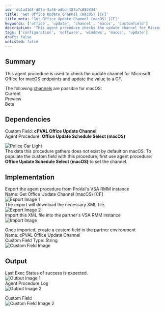 ```yaml
---
id: 'db1a41df-d87a-4a48-adbd-187b7c082834'
title: 'Get Office Update Channel (macOS) [CF]'
title_meta: 'Get Office Update Channel (macOS) [CF]'
keywords: ['office', 'update', 'channel', 'macos', 'customfield']
description: 'This agent procedure checks the update channel for Microsoft Office on macOS endpoints and updates the corresponding custom field. It outlines the necessary steps to implement the procedure, including dependencies, export/import instructions, and expected output for successful execution.'
tags: ['configuration', 'software', 'windows', 'macos', 'update']
draft: false
unlisted: false
---
```

## Summary

This agent procedure is used to check the update channel for Microsoft Office for macOS endpoints and update the value to a CF.

The following [channels](https://learn.microsoft.com/en-us/microsoft-365-apps/insider/deploy/preference) are possible for macOS:  
Current  
Preview  
Beta  

## Dependencies

Custom Field: **cPVAL Office Update Channel**  
Agent Procedure: **Office Update Schedule Select (macOS)**  

![Police Car Light](https://c.tenor.com/8vSJsVW-1pQAAAAj/police-car-light-joypixels.gif)  
The data this procedure gathers does not exist by default on macOS. To populate the custom field with this procedure, first use agent procedure: **Office Update Schedule Select (macOS)** to set the channel.

## Implementation

Export the agent procedure from ProVal's VSA RMM instance  
Name: Get Office Update Channel (macOS) [CF]  
![Export Image 1](../../../static/img/Get-Office-Update-Channel-(macOS)-CF/image_1.png)  
The export will download the necessary XML file.  
![Export Image 2](../../../static/img/Get-Office-Update-Channel-(macOS)-CF/image_2.png)  
Import this XML file into the partner's VSA RMM instance  
![Import Image](../../../static/img/Get-Office-Update-Channel-(macOS)-CF/image_3.png)  

Once imported, create a custom field in the partner environment  
Name: cPVAL Office Update Channel  
Custom Field Type: String  
![Custom Field Image](../../../static/img/Get-Office-Update-Channel-(macOS)-CF/image_4.png)  

## Output

Last Exec Status of success is expected.  
![Output Image 1](../../../static/img/Get-Office-Update-Channel-(macOS)-CF/image_5.png)  
Agent Procedure Log  
![Output Image 2](../../../static/img/Get-Office-Update-Channel-(macOS)-CF/image_6.png)  

Custom Field  
![Custom Field Image 2](../../../static/img/Get-Office-Update-Channel-(macOS)-CF/image_7.png)  











